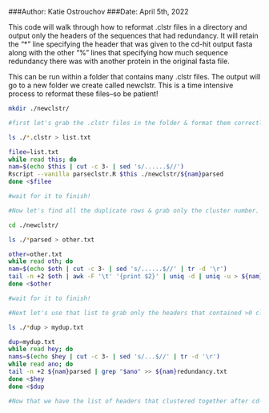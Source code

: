 ###Author: Katie Ostrouchov
###Date: April 5th, 2022

This code will walk through how to reformat .clstr files in a directory and output only the headers of the sequences that had redundancy. It will retain the "*" line specifying the header that was given to the cd-hit output fasta along with the other "%" lines that specifying how much sequence redundancy there was with another protein in the original fasta file.

This can be run within a folder that contains many .clstr files. The output will go to a new folder we create called newclstr. This is a time intensive process to reformat these files--so be patient!
```bash
mkdir ./newclstr/

#first let's grab the .clstr files in the folder & format them correctly using an R script so we can grab only the clusters that had redundancy

ls ./*.clstr > list.txt

filee=list.txt
while read this; do
nam=$(echo $this | cut -c 3- | sed 's/......$//')
Rscript --vanilla parseclstr.R $this ./newclstr/${nam}parsed
done <$filee

#wait for it to finish!

#Now let's find all the duplicate rows & grab only the cluster number. Then let's output the unique clusters from that list. This way we are only grabbing the rows that have >0 clusters. 

cd ./newclstr/

ls ./*parsed > other.txt

other=other.txt
while read oth; do
nam=$(echo $oth | cut -c 3- | sed 's/......$//' | tr -d '\r')
tail -n +2 $oth | awk -F '\t' '{print $2}' | uniq -d | uniq -u > ${nam}dup
done <$other

#wait for it to finish!

#Next let's use that list to grab only the headers that contained >0 clusters. This retains those with the "*" and "%" and will output only the lines that had redundancy.

ls ./*dup > mydup.txt

dup=mydup.txt
while read hey; do
nams=$(echo $hey | cut -c 3- | sed 's/...$//' | tr -d '\r')
while read ano; do
tail -n +2 ${nam}parsed | grep "$ano" >> ${nam}redundancy.txt
done <$hey
done <$dup

#Now that we have the list of headers that clustered together after cd-hit was run, we can use that redundancy.txt file to grep for certain headers that match in our identified proteins from Proteome Discoverer. We can use the id between the two pipes to search for specific hits.


```